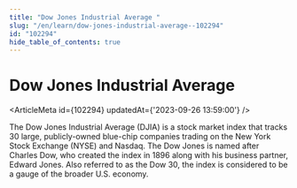```yaml
---
title: "Dow Jones Industrial Average "
slug: "/en/learn/dow-jones-industrial-average--102294"
id: "102294"
hide_table_of_contents: true
---
```



# Dow Jones Industrial Average 

<ArticleMeta id={102294} updatedAt={'2023-09-26 13:59:00'} />
<div className='border-solid border-b border-t-0 my-4 border-[var(--ifm-color-gray-300)]' />

The Dow Jones Industrial Average (DJIA) is a stock market index that tracks 30 large, publicly-owned blue-chip companies trading on the New York Stock Exchange (NYSE) and Nasdaq. The Dow Jones is named after Charles Dow, who created the index in 1896 along with his business partner, Edward Jones. Also referred to as the Dow 30, the index is considered to be a gauge of the broader U.S. economy.
